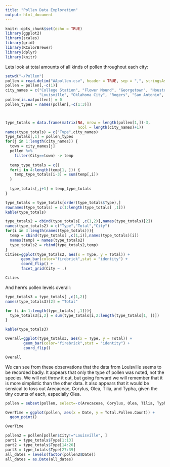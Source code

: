 ```yaml
---
title: "Pollen Data Exploration"
output: html_document
---
```


```r
knitr::opts_chunk$set(echo = TRUE)
library(ggplot2)
library(scales)
library(grid)
library(RColorBrewer)
library(dplyr)
library(knitr)

```


Lets look at total amounts of all kinds of pollen throughout each city:

```r
setwd("~/Pollen")
pollen = read.delim("AApollen.csv", header = TRUE, sep = ",", stringsAsFactors = FALSE)
pollen = pollen[,-c(1)]
city_names = c("College Station", "Flower Mound", "Georgetown", "Houston", "Knoxville", "Lexington", "Little Rock", 
               "Louisville", "Oklahoma City", "Rogers", "San Antonio", "Tulsa", "Waco")
pollen[is.na(pollen)] = 0
pollen_types = names(pollen[,-c(1:3)])



type_totals = data.frame(matrix(NA, nrow = length(pollen[1,])-3,
                                ncol = length(city_names)+1))
names(type_totals) = c("Type",city_names)
type_totals[,1] = pollen_types
for(j in 1:length(city_names)) {
  town = city_names[j]
  pollen %>%
    filter(City==town) -> temp
  
  temp_type_totals = c()
  for(i in 4:length(temp[1, ])) {
    temp_type_totals[i-3] = sum(temp[,i])
  }
  
  type_totals[,j+1] = temp_type_totals
}

type_totals = type_totals[order(type_totals$Type),]
rownames(type_totals) = c(1:length(type_totals[ ,1]))
kable(type_totals)

type_totals2 = cbind(type_totals[ ,c(1,2)],names(type_totals)[2])
names(type_totals2) = c("Type","Total","City")
for(i in 3:length(names(type_totals))){
  temp = cbind(type_totals[ ,c(1,i)],names(type_totals)[i])
  names(temp) = names(type_totals2)
  type_totals2 = rbind(type_totals2,temp)
}
Cities=ggplot(type_totals2, aes(x = Type, y = Total)) +
       geom_bar(color="firebrick",stat = "identity") +
       coord_flip() + 
       facet_grid(City ~ .)
```
```r
Cities
```

And here's pollen levels overall:

```r
type_totals3 = type_totals[ ,c(1,2)]
names(type_totals3)[2] = "Total"

for (i in 1:length(type_totals[ ,1])){
  type_totals3[i,2] = sum(type_totals[i,2:length(type_totals[1, ])])
}

kable(type_totals3)

Overall=ggplot(type_totals3, aes(x = Type, y = Total)) +
        geom_bar(color="firebrick",stat = "identity") +
        coord_flip()
```
```r
Overall
```

We can see from these observations that the data from Louisville seems to be recorded badly. It appears that only the type of pollen was noted, not the species. We will not throw it out, but going forward we will remember that it is more simplistic than the other data.
It also appears that it would be sensical to toss out Arecaceae, Corylus, Olea, Tilia, and Typha, given the tiny counts of each, especially Olea.


```r
pollen = subset(pollen, select=-c(Arecaceae, Corylus, Olea, Tilia, Typha))

OverTime = ggplot(pollen, aes(x = Date, y = Total.Pollen.Count)) +
  geom_point()
```
```r
OverTime
```

```r
pollen2 = pollen[pollen$City!="Louisville", ]
part1 = type_totals$Type[1:13]
part2 = type_totals$Type[14:26]
part3 = type_totals$Type[27:39]
all_dates = levels(factor(pollen2$Date))
all_dates = as.Date(all_dates)


```

